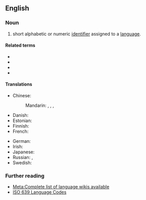 {{also|language-code}}
{{selfref|For a guide to the use of language codes on Wiktionary, see [[Wiktionary:List of languages]]}}
==English==
{{wikipedia}}

===Noun===
{{en-noun}}

# short alphabetic or numeric [[identifier]] assigned to a [[language]].
#: {{ux|en|''af'' is the two-letter '''language code''' for Afrikaans.}}

====Related terms====
* {{l|en|codepage}}
* {{l|en|country code}}
* {{l|en|currency code}}
* {{l|en|glottocode}}

====Translations====
{{trans-top|a standard identifier of a language}}
* Chinese:
*: Mandarin: {{t|cmn|語言代碼|sc=Hani}}, {{t|cmn|语言代码|tr=yǔyán dàimǎ|sc=Hani}}, {{t|cmn|語言碼|sc=Hani}}, {{t|cmn|语言码|tr=yǔyánmǎ|sc=Hani}}
* Danish: {{t|da|sprogkode|c}}
* Estonian: {{t|et|keelekood}}
* Finnish: {{t|fi|kielikoodi}}
* French: {{t|fr|code de langue|m}}
{{trans-mid}}
* German: {{t|de|Sprachcode|m}}
* Irish: {{t|ga|cód teanga|m}}
* Japanese: {{t|ja|言語コード|tr=gengo kōdo|sc=Jpan}}
* Russian: {{t|ru|код языка́|m}}, {{t|ru|языково́й код|m}}
* Swedish: {{t+|sv|språkkod|c}}
{{trans-bottom}}

===Further reading===
* [[meta:List of Wikipedias|Meta:Complete list of language wikis available]]
* [http://www.loc.gov/standards/iso639-2/php/code_list.php ISO 639 Language Codes]